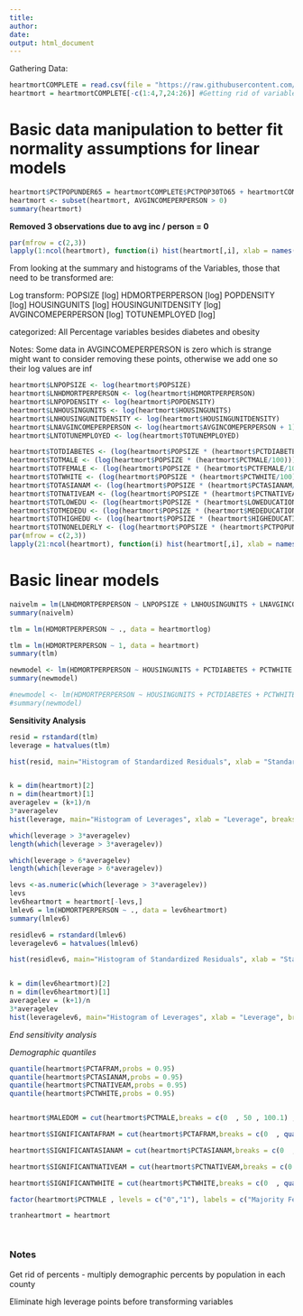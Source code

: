 ```yaml
---
title: 
author: 
date: 
output: html_document
---
```

Gathering Data:
```r
heartmortCOMPLETE = read.csv(file = "https://raw.githubusercontent.com/PDBoegel/HeartMortality/master/HeartMort.csv", header = TRUE)
heartmort = heartmortCOMPLETE[-c(1:4,7,24:26)] #Getting rid of variables for metadata and other dependent variable

```

# Basic data manipulation to better fit normality assumptions for linear models

```r
heartmort$PCTPOPUNDER65 = heartmortCOMPLETE$PCTPOP30TO65 + heartmortCOMPLETE$PCTPOPUNDER30 # To account for elderly population
heartmort <- subset(heartmort, AVGINCOMEPERPERSON > 0)
summary(heartmort)
```
**Removed 3 observations due to avg inc / person = 0**


```r
par(mfrow = c(2,3))
lapply(1:ncol(heartmort), function(i) hist(heartmort[,i], xlab = names(heartmort)[i], main = paste("Histogram of", names(heartmort)[i])))
```

From looking at the summary and histograms of the Variables, those that need to be transformed are:

Log transform:
POPSIZE [log]
HDMORTPERPERSON [log]
POPDENSITY [log]
HOUSINGUNITS [log]
HOUSINGUNITDENSITY [log]
AVGINCOMEPERPERSON [log]
TOTUNEMPLOYED [log]

categorized:
All Percentage variables besides diabetes and obesity

Notes: Some data in AVGINCOMEPERPERSON is zero which is strange might want to consider removing these points, otherwise we add one so their log values are inf    
```r

heartmort$LNPOPSIZE <- log(heartmort$POPSIZE)
heartmort$LNHDMORTPERPERSON <- log(heartmort$HDMORTPERPERSON)
heartmort$LNPOPDENSITY <- log(heartmort$POPDENSITY)
heartmort$LNHOUSINGUNITS <- log(heartmort$HOUSINGUNITS)
heartmort$LNHOUSINGUNITDENSITY <- log(heartmort$HOUSINGUNITDENSITY)
heartmort$LNAVGINCOMEPERPERSON <- log(heartmort$AVGINCOMEPERPERSON + 1)
heartmort$LNTOTUNEMPLOYED <- log(heartmort$TOTUNEMPLOYED)

heartmort$TOTDIABETES <- (log(heartmort$POPSIZE * (heartmort$PCTDIABETES/100)))
heartmort$TOTMALE <- (log(heartmort$POPSIZE * (heartmort$PCTMALE/100)))
heartmort$TOTFEMALE <- (log(heartmort$POPSIZE * (heartmort$PCTFEMALE/100)))
heartmort$TOTWHITE <- (log(heartmort$POPSIZE * (heartmort$PCTWHITE/100)))
heartmort$TOTASIANAM <- (log(heartmort$POPSIZE * (heartmort$PCTASIANAM/100)))
heartmort$TOTNATIVEAM <- (log(heartmort$POPSIZE * (heartmort$PCTNATIVEAM/100)))
heartmort$TOTLOWEDU <- (log(heartmort$POPSIZE * (heartmort$LOWEDUCATION/100)))
heartmort$TOTMEDEDU <- (log(heartmort$POPSIZE * (heartmort$MEDEDUCATION/100)))
heartmort$TOTHIGHEDU <- (log(heartmort$POPSIZE * (heartmort$HIGHEDUCATION/100)))
heartmort$TOTNONELDERLY <- (log(heartmort$POPSIZE * (heartmort$PCTPOPUNDER65/100)))
par(mfrow = c(2,3))
lapply(21:ncol(heartmort), function(i) hist(heartmort[,i], xlab = names(heartmort)[i], main = paste("Histogram of", names(heartmort)[i])))
```

# Basic linear models

```r
naivelm = lm(LNHDMORTPERPERSON ~ LNPOPSIZE + LNHOUSINGUNITS + LNAVGINCOMEPERPERSON , data = heartmort)
summary(naivelm)
```


```r
tlm = lm(HDMORTPERPERSON ~ ., data = heartmortlog)
```

```r
tlm = lm(HDMORTPERPERSON ~ 1, data = heartmort)
summary(tlm)
```

```r
newmodel <- lm(HDMORTPERPERSON ~ HOUSINGUNITS + PCTDIABETES + PCTWHITE + PCTAFRAM + PCTASIANAM + PCTNATIVEAM + PCTOBESE + PCTPOPUNDER65, data = heartmort)
summary(newmodel)
```


```r
#newmodel <- lm(HDMORTPERPERSON ~ HOUSINGUNITS + PCTDIABETES + PCTWHITE + PCTAFRAM + PCTASIANAM + PCTNATIVEAM + PCTOBESE + PCTPOPUNDER65 + factor(MALEDOM), data = heartmort)
#summary(newmodel)
```


**Sensitivity Analysis**

```r
resid = rstandard(tlm)
leverage = hatvalues(tlm) 

hist(resid, main="Histogram of Standardized Residuals", xlab = "Standardized Residual")


k = dim(heartmort)[2]
n = dim(heartmort)[1]
averagelev = (k+1)/n
3*averagelev
hist(leverage, main="Histogram of Leverages", xlab = "Leverage", breaks = 15)
```


```r
which(leverage > 3*averagelev)
length(which(leverage > 3*averagelev))

which(leverage > 6*averagelev)
length(which(leverage > 6*averagelev))

```

```r
levs <-as.numeric(which(leverage > 3*averagelev))
levs
lev6heartmort = heartmort[-levs,]
lmlev6 = lm(HDMORTPERPERSON ~ ., data = lev6heartmort)
summary(lmlev6)
```

```r
residlev6 = rstandard(lmlev6)
leveragelev6 = hatvalues(lmlev6) 

hist(residlev6, main="Histogram of Standardized Residuals", xlab = "Standardized Residual")


k = dim(lev6heartmort)[2]
n = dim(lev6heartmort)[1]
averagelev = (k+1)/n
3*averagelev
hist(leveragelev6, main="Histogram of Leverages", xlab = "Leverage", breaks = 15)
```
*End sensitivity analysis*

*Demographic quantiles*
```r
quantile(heartmort$PCTAFRAM,probs = 0.95)
quantile(heartmort$PCTASIANAM,probs = 0.95)
quantile(heartmort$PCTNATIVEAM,probs = 0.95)
quantile(heartmort$PCTWHITE,probs = 0.95)


heartmort$MALEDOM = cut(heartmort$PCTMALE,breaks = c(0  , 50 , 100.1) , labels = c("0","1"))

heartmort$SIGNIFICANTAFRAM = cut(heartmort$PCTAFRAM,breaks = c(0  , quantile(heartmort$PCTAFRAM,probs = 0.95) , 100.1) , labels = c("0","1"))

heartmort$SIGNIFICANTASIANAM = cut(heartmort$PCTASIANAM,breaks = c(0  , quantile(heartmort$PCTASIANAM,probs = 0.95) , 100.1) , labels = c("0","1"))

heartmort$SIGNIFICANTNATIVEAM = cut(heartmort$PCTNATIVEAM,breaks = c(0  , quantile(heartmort$PCTNATIVEAM,probs = 0.95) , 100.1) , labels = c("0","1"))

heartmort$SIGNIFICANTWHITE = cut(heartmort$PCTWHITE,breaks = c(0  , quantile(heartmort$PCTWHITE,probs = 0.95) , 100.1) , labels = c("0","1"))

factor(heartmort$PCTMALE , levels = c("0","1"), labels = c("Majority Female","Majority Male" )) # Doesnt work
```


```r
tranheartmort = heartmort




```

### Notes ###########################

Get rid of percents - multiply demographic percents by population in each county

Eliminate high leverage points before transforming variables


